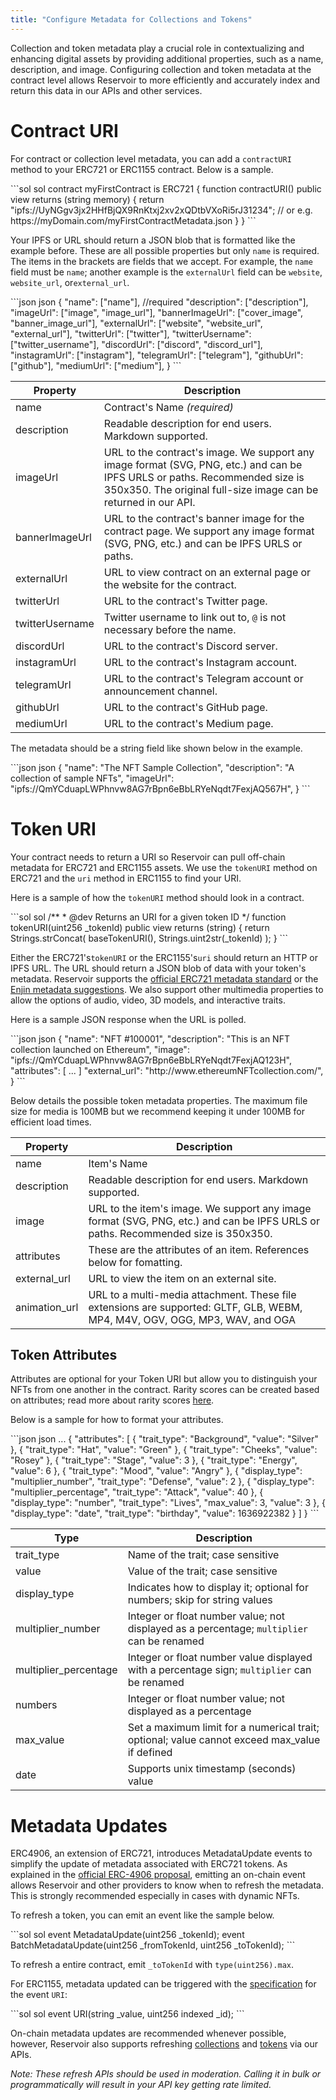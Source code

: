 ```yaml
---
title: "Configure Metadata for Collections and Tokens"
---
```


Collection and token metadata play a crucial role in contextualizing and enhancing digital assets by providing additional properties, such as a name, description, and image. Configuring collection and token metadata at the contract level allows Reservoir to more efficiently and accurately index and return this data in our APIs and other services.

# Contract URI

For contract or collection level metadata, you can add a `contractURI` method to your ERC721 or ERC1155 contract. Below is a sample.

<CodeGroup>
  ```sol sol
  contract myFirstContract is ERC721 {
      function contractURI() public view returns (string memory) {
          return "ipfs://UyNGgv3jx2HHfBjQX9RnKtxj2xv2xQDtbVXoRi5rJ31234";
          // or e.g. https://myDomain.com/myFirstContractMetadata.json
      }
  }
  ```
</CodeGroup>

Your IPFS or URL should return a JSON blob that is formatted like the example before. These are all possible properties but only `name` is required. The items in the brackets are fields that we accept. For example, the `name` field must be `name`; another example is the `externalUrl` field can be `website`, `website_url`, or`external_url`.

<CodeGroup>
  ```json json
  {
    "name": ["name"], //required
    "description": ["description"],
    "imageUrl": ["image", "image_url"],
    "bannerImageUrl": ["cover_image", "banner_image_url"],
    "externalUrl": ["website", "website_url", "external_url"],
    "twitterUrl": ["twitter"],
    "twitterUsername": ["twitter_username"],
    "discordUrl": ["discord", "discord_url"],
    "instagramUrl": ["instagram"],
    "telegramUrl": ["telegram"],
    "githubUrl": ["github"],
    "mediumUrl": ["medium"],
  }
  ```
</CodeGroup>

| Property        | Description                                                                                                                                                                                    |
| --------------- | ---------------------------------------------------------------------------------------------------------------------------------------------------------------------------------------------- |
| name            | Contract's Name *(required)*                                                                                                                                                                   |
| description     | Readable description for end users. Markdown supported.                                                                                                                                        |
| imageUrl        | URL to the contract's image. We support any image format (SVG, PNG, etc.) and can be IPFS URLS or paths. Recommended size is 350x350. The original full-size image can be returned in our API. |
| bannerImageUrl  | URL to the contract's banner image for the contract page. We support any image format (SVG, PNG, etc.) and can be IPFS URLS or paths.                                                          |
| externalUrl     | URL to view contract on an external page or the website for the contract.                                                                                                                      |
| twitterUrl      | URL to the contract's Twitter page.                                                                                                                                                            |
| twitterUsername | Twitter username to link out to, `@` is not necessary before the name.                                                                                                                         |
| discordUrl      | URL to the contract's Discord server.                                                                                                                                                          |
| instagramUrl    | URL to the contract's Instagram account.                                                                                                                                                       |
| telegramUrl     | URL to the contract's Telegram account or announcement channel.                                                                                                                                |
| githubUrl       | URL to the contract's GitHub page.                                                                                                                                                             |
| mediumUrl       | URL to the contract's Medium page.                                                                                                                                                             |

The metadata should be a string field like shown below in the example.

<CodeGroup>
  ```json json
  { 
    "name": "The NFT Sample Collection",
    "description": "A collection of sample NFTs",
    "imageUrl": "ipfs://QmYCduapLWPhnvw8AG7rBpn6eBbLRYeNqdt7FexjAQ567H",
  }
  ```
</CodeGroup>

# Token URI

Your contract needs to return a URI so Reservoir can pull off-chain metadata for ERC721 and ERC1155 assets. We use the `tokenURI` method on ERC721 and the `uri` method in ERC1155 to find your URI.

Here is a sample of how the `tokenURI` method should look in a contract.

<CodeGroup>
  ```sol sol
  /**
   * @dev Returns an URI for a given token ID
   */
  function tokenURI(uint256 _tokenId) public view returns (string) {
    return Strings.strConcat(
        baseTokenURI(),
        Strings.uint2str(_tokenId)
    );
  }
  ```
</CodeGroup>

Either the ERC721's`tokenURI` or the ERC1155's`uri` should return an HTTP or IPFS URL. The URL should return a JSON blob of data with your token's metadata. Reservoir supports the [official ERC721 metadata standard](https://github.com/ethereum/ercs/blob/master/ERCS/erc-721.md) or the [Enjin metadata suggestions](https://github.com/ethereum/ercs/blob/master/ERCS/erc-1155.md). We also support other multimedia properties to allow the options of audio, video, 3D models, and interactive traits.

Here is a sample JSON response when the URL is polled.

<CodeGroup>
  ```json json
  {
    "name": "NFT #100001",
    "description": "This is an NFT collection launched on Ethereum", 
    "image": "ipfs://QmYCduapLWPhnvw8AG7rBpn6eBbLRYeNqdt7FexjAQ123H", 
    "attributes": [ ... ]
    "external_url": "http://www.ethereumNFTcollection.com/", 
  }
  ```
</CodeGroup>

Below details the possible token metadata properties. The maximum file size for media is 100MB but we recommend keeping it under 100MB for efficient load times.

| Property       | Description                                                                                                                       |
| -------------- | --------------------------------------------------------------------------------------------------------------------------------- |
| name           | Item's Name                                                                                                                       |
| description    | Readable description for end users. Markdown supported.                                                                           |
| image          | URL to the item's image. We support any image format (SVG, PNG, etc.) and can be IPFS URLS or paths. Recommended size is 350x350. |
| attributes     | These are the attributes of an item. References below for fomatting.                                                              |
| external\_url  | URL to view the item on an external site.                                                                                         |
| animation\_url | URL to a multi-media attachment. These file extensions are supported: GLTF, GLB, WEBM, MP4, M4V, OGV, OGG, MP3, WAV, and OGA      |

## Token Attributes

Attributes are optional for your Token URI but allow you to distinguish your NFTs from one another in the contract. Rarity scores can be created based on attributes; read more about rarity scores [here](/docs/is-openrarity-supported).

Below is a sample for how to format your attributes.

<CodeGroup>
  ```json json
  ...
  {
  "attributes": [
      {
        "trait_type": "Background", 
        "value": "Silver"
      }, 
      {
        "trait_type": "Hat", 
        "value": "Green"
      }, 
      {
        "trait_type": "Cheeks", 
        "value": "Rosey"
      }, 
      {
        "trait_type": "Stage", 
        "value": 3
      }, 
      {
        "trait_type": "Energy", 
        "value": 6
      }, 
      {
        "trait_type": "Mood", 
        "value": "Angry"
      }, 
      {
        "display_type": "multiplier_number", 
        "trait_type": "Defense", 
        "value": 2
      }, 
      {
        "display_type": "multiplier_percentage", 
        "trait_type": "Attack", 
        "value": 40
      }, 
      {
        "display_type": "number", 
        "trait_type": "Lives", 
        "max_value": 3,
        "value": 3
      },
      {
        "display_type": "date", 
        "trait_type": "birthday", 
        "value": 1636922382
      }
    ]
  }
  ```
</CodeGroup>

| Type                   | Description                                                                                    |
| ---------------------- | ---------------------------------------------------------------------------------------------- |
| trait\_type            | Name of the trait; case sensitive                                                              |
| value                  | Value of the trait; case sensitive                                                             |
| display\_type          | Indicates how to display it; optional for numbers; skip for string values                      |
| multiplier\_number     | Integer or float number value; not displayed as a percentage; `multiplier` can be renamed      |
| multiplier\_percentage | Integer or float number value displayed with a percentage sign; `multiplier` can be renamed    |
| numbers                | Integer or float number value; not displayed as a percentage                                   |
| max\_value             | Set a maximum limit for a numerical trait; optional; value cannot exceed max\_value if defined |
| date                   | Supports unix timestamp (seconds) value                                                        |

# Metadata Updates

ERC4906, an extension of ERC721, introduces MetadataUpdate events to simplify the update of metadata associated with ERC721 tokens. As explained in the [official ERC-4906 proposal](https://eips.ethereum.org/EIPS/eip-4906), emitting an on-chain event allows Reservoir and other providers to know when to refresh the metadata. This is strongly recommended especially in cases with dynamic NFTs.

To refresh a token, you can emit an event like the sample below.

<CodeGroup>
  ```sol sol
  event MetadataUpdate(uint256 _tokenId);
  event BatchMetadataUpdate(uint256 _fromTokenId, uint256 _toTokenId);
  ```
</CodeGroup>

To refresh a entire contract, emit `_toTokenId` with `type(uint256).max`.

For ERC1155, metadata updated can be triggered with the [specification](https://eips.ethereum.org/EIPS/eip-1155#specification) for the event `URI`:

<CodeGroup>
  ```sol sol
  event URI(string _value, uint256 indexed _id);
  ```
</CodeGroup>

On-chain metadata updates are recommended whenever possible, however, Reservoir also supports refreshing [collections](/reference/postcollectionsrefreshv2) and [tokens](/reference/posttokensrefreshv1) via our APIs.

*Note: These refresh APIs should be used in moderation. Calling it in bulk or programmatically will result in your API key getting rate limited.*
